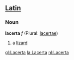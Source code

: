 ==[[Latin]]==
===Noun===
'''lacerta''' ''f'' (Plural: [[lacertae]])

#a [[lizard]]

[[gl:Lacerta]]
[[la:Lacerta]]
[[nl:Lacerta]]